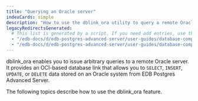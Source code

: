 ```yaml
---
title: "Querying an Oracle server"
indexCards: simple
description: "How to use the dblink_ora utility to query a remote Oracle server"
legacyRedirectsGenerated:
  # This list is generated by a script. If you need add entries, use the `legacyRedirects` key.
  - "/edb-docs/d/edb-postgres-advanced-server/user-guides/database-compatibility-for-oracle-developers-guide/9.6/Database_Compatibility_for_Oracle_Developers_Guide_v9.6.1.123.html"
  - "/edb-docs/d/edb-postgres-advanced-server/user-guides/database-compatibility-for-oracle-developers-guide/9.5/Database_Compatibility_for_Oracle_Developers_Guide.1.353.html"
---
```



dblink_ora enables you to issue arbitrary queries to a remote Oracle server. It provides an OCI-based database link that allows you to `SELECT`, `INSERT`, `UPDATE`, or `DELETE` data stored on an Oracle system from EDB Postgres Advanced Server.

The following topics describe how to use the dblink_ora feature.
